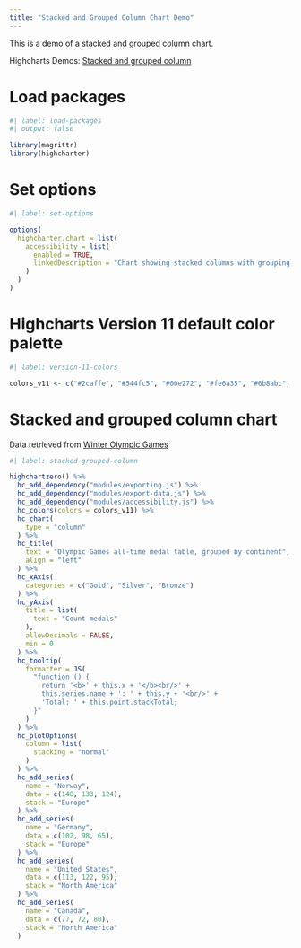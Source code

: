 ```yaml
---
title: "Stacked and Grouped Column Chart Demo"
---
```


This is a demo of a stacked and grouped column chart.

Highcharts Demos: [Stacked and grouped column](https://www.highcharts.com/demo/column-stacked-and-grouped)

# Load packages

```r
#| label: load-packages
#| output: false

library(magrittr)
library(highcharter)
```

# Set options

```r
#| label: set-options

options(
  highcharter.chart = list(
    accessibility = list(
      enabled = TRUE,
      linkedDescription = "Chart showing stacked columns with grouping, allowing specific series to be stacked on the same column. Stacking is often used to visualize data that accumulates to a sum."
    )
  )
)
```

# Highcharts Version 11 default color palette

```r
#| label: version-11-colors

colors_v11 <- c("#2caffe", "#544fc5", "#00e272", "#fe6a35", "#6b8abc", "#d568fb", "#2ee0ca", "#fa4b42", "#feb56a", "#91e8e1")
```

# Stacked and grouped column chart

Data retrieved from [Winter Olympic Games](https://en.wikipedia.org/wiki/Winter_Olympic_Games)

```r
#| label: stacked-grouped-column

highchartzero() %>% 
  hc_add_dependency("modules/exporting.js") %>% 
  hc_add_dependency("modules/export-data.js") %>% 
  hc_add_dependency("modules/accessibility.js") %>% 
  hc_colors(colors = colors_v11) %>% 
  hc_chart(
    type = "column"
  ) %>% 
  hc_title(
    text = "Olympic Games all-time medal table, grouped by continent",
    align = "left"
  ) %>% 
  hc_xAxis(
    categories = c("Gold", "Silver", "Bronze")
  ) %>% 
  hc_yAxis(
    title = list(
      text = "Count medals"
    ),
    allowDecimals = FALSE,
    min = 0
  ) %>% 
  hc_tooltip(
    formatter = JS(
      "function () {
        return '<b>' + this.x + '</b><br/>' +
        this.series.name + ': ' + this.y + '<br/>' +
        'Total: ' + this.point.stackTotal;
      }"
    )
  ) %>%
  hc_plotOptions(
    column = list(
      stacking = "normal"
    )
  ) %>% 
  hc_add_series(
    name = "Norway",
    data = c(148, 133, 124),
    stack = "Europe"
  ) %>% 
  hc_add_series(
    name = "Germany",
    data = c(102, 98, 65),
    stack = "Europe"
  ) %>% 
  hc_add_series(
    name = "United States",
    data = c(113, 122, 95),
    stack = "North America"
  ) %>% 
  hc_add_series(
    name = "Canada",
    data = c(77, 72, 80),
    stack = "North America"
  )
```
